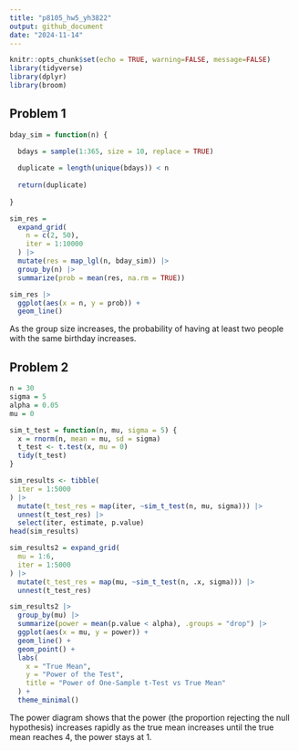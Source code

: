```yaml
---
title: "p8105_hw5_yh3822"
output: github_document
date: "2024-11-14"
---
```


```r
knitr::opts_chunk$set(echo = TRUE, warning=FALSE, message=FALSE)
library(tidyverse)
library(dplyr)
library(broom)
```


## Problem 1


```r
bday_sim = function(n) {
  
  bdays = sample(1:365, size = 10, replace = TRUE)

  duplicate = length(unique(bdays)) < n
  
  return(duplicate)
  
}
```



```r
sim_res = 
  expand_grid(
    n = c(2, 50),
    iter = 1:10000
  ) |>
  mutate(res = map_lgl(n, bday_sim)) |>
  group_by(n) |>
  summarize(prob = mean(res, na.rm = TRUE))

sim_res |>
  ggplot(aes(x = n, y = prob)) +
  geom_line()
```

As the group size increases, the probability of having at least two people with the same birthday increases.



## Problem 2


```r
n = 30      
sigma = 5   
alpha = 0.05
mu = 0      
```


```r
sim_t_test = function(n, mu, sigma = 5) {
  x = rnorm(n, mean = mu, sd = sigma)
  t_test <- t.test(x, mu = 0)
  tidy(t_test)
}
```


```r
sim_results <- tibble(
  iter = 1:5000
) |>
  mutate(t_test_res = map(iter, ~sim_t_test(n, mu, sigma))) |>
  unnest(t_test_res) |>
  select(iter, estimate, p.value)
head(sim_results)
```


```r
sim_results2 = expand_grid(
  mu = 1:6,
  iter = 1:5000
) |>
  mutate(t_test_res = map(mu, ~sim_t_test(n, .x, sigma))) |>
  unnest(t_test_res) 

sim_results2 |>
  group_by(mu) |>
  summarize(power = mean(p.value < alpha), .groups = "drop") |>
  ggplot(aes(x = mu, y = power)) +
  geom_line() +
  geom_point() +
  labs(
    x = "True Mean",
    y = "Power of the Test",
    title = "Power of One-Sample t-Test vs True Mean"
  ) +
  theme_minimal()
```

The power diagram shows that the power (the proportion rejecting the null hypothesis) increases rapidly as the true mean increases until the true mean reaches 4, the power stays at 1.






